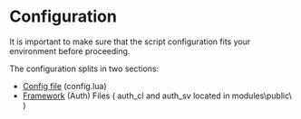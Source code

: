 # Configuration

It is important to make sure that the script configuration fits your environment before proceeding.

The configuration splits in two sections:

- [Config file](./Config%20File) (config.lua)
- [Framework](./Auth%20Files) (Auth) Files ( auth_cl and auth_sv located in modules\public\ )